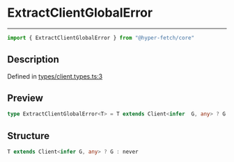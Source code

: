 

# ExtractClientGlobalError

<div class="api-docs__separator" data-reactroot="">

---

</div><div class="api-docs__import" data-reactroot="">

```ts
import { ExtractClientGlobalError } from "@hyper-fetch/core"
```

</div><div class="api-docs__section">

## Description

</div><div class="api-docs__description"><span class="api-docs__do-not-parse">



</span></div><p class="api-docs__definition">

Defined in [types/client.types.ts:3](https://github.com/BetterTyped/hyper-fetch/blob/c3e2c45/packages/core/src/types/client.types.ts#L3)

</p><div class="api-docs__section">

## Preview

</div><div class="api-docs__preview type single">

```ts
type ExtractClientGlobalError<T> = T extends Client<infer  G, any> ? G : never;
```

</div><div class="api-docs__section">

## Structure

</div><div class="api-docs__returns">

```ts
T extends Client<infer G, any> ? G : never
```

</div>